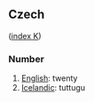 ==Czech==
([[Wiktionary:Czech_index_k|index K]])

===Number===

#[[English]]: twenty
#[[Icelandic]]: tuttugu